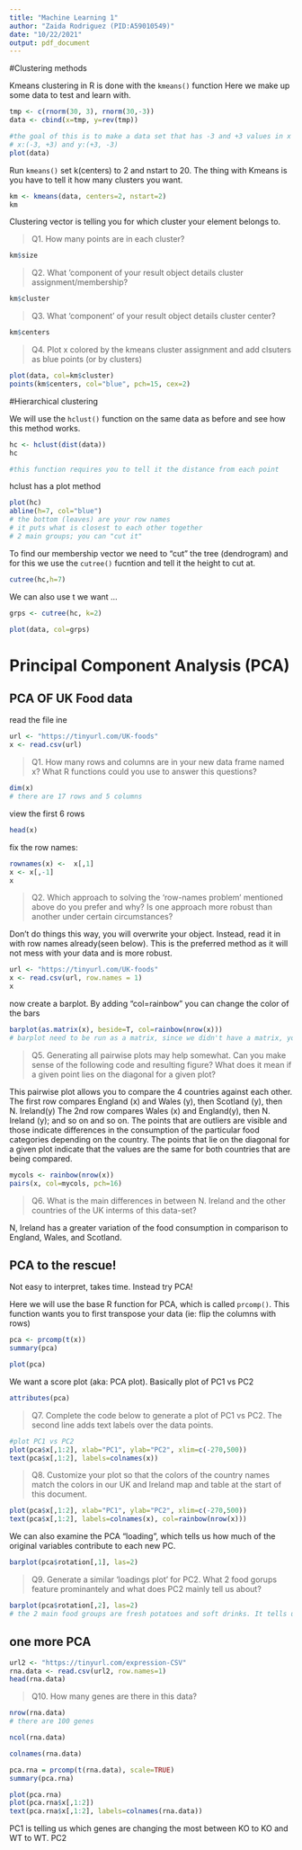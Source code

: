 ```yaml
---
title: "Machine Learning 1"
author: "Zaida Rodriguez (PID:A59010549)"
date: "10/22/2021"
output: pdf_document
---
```


#Clustering methods

Kmeans clustering in R is done with the `kmeans()` function
Here we make up some data to test and learn with.
```r
tmp <- c(rnorm(30, 3), rnorm(30,-3))
data <- cbind(x=tmp, y=rev(tmp))

#the goal of this is to make a data set that has -3 and +3 values in x and y 
# x:(-3, +3) and y:(+3, -3)
plot(data)
```
Run `kmeans()` set k(centers) to 2 and nstart to 20. The thing with Kmeans is you have to tell it how many clusters you want. 

```r
km <- kmeans(data, centers=2, nstart=2)
km
```
Clustering vector is telling you for which cluster your element belongs to.

> Q1. How many points are in each cluster?

```r
km$size
```

>Q2. What 'component of your result object details cluster assignment/membership?

```r
km$cluster
```


>Q3. What 'component' of your result object details cluster center?

```r
km$centers
```


>Q4. Plot x colored by the kmeans cluster assignment and add clsuters as blue points (or by clusters)

```r
plot(data, col=km$cluster)
points(km$centers, col="blue", pch=15, cex=2)
```


#Hierarchical clustering

We will use the `hclust()` function on the same data as before and see how this method works.

```r
hc <- hclust(dist(data))
hc

#this function requires you to tell it the distance from each point
```


hclust has a plot method 

```r
plot(hc)
abline(h=7, col="blue")
# the bottom (leaves) are your row names
# it puts what is closest to each other together
# 2 main groups; you can "cut it"
```


To find our membership vector we need to "cut" the tree (dendrogram) and for this we use the `cutree()` fucntion and tell it the height to cut at.

```r
cutree(hc,h=7)

```

We can also use t
we want ...
```r
grps <- cutree(hc, k=2)
```

```r
plot(data, col=grps)
```


# Principal Component Analysis (PCA)

## PCA OF UK Food data 

read the file ine
```r
url <- "https://tinyurl.com/UK-foods"
x <- read.csv(url)
```

> Q1. How many rows and columns are in your new data frame named x? What R functions could you use to answer this questions?

```r
dim(x)
# there are 17 rows and 5 columns 
```

view the first 6 rows
```r
head(x)
```

fix the row names:
```r
rownames(x) <-  x[,1]
x <- x[,-1]
x
```

> Q2. Which approach to solving the 'row-names problem' mentioned above do you prefer and why? Is one approach more robust than another under certain circumstances?

Don't do things this way, you will overwrite your object. Instead, read it in with row names already(seen below). This is the preferred method as it will not mess with your data and is more robust.
```r
url <- "https://tinyurl.com/UK-foods"
x <- read.csv(url, row.names = 1)
x
```

now create a barplot. By adding "col=rainbow" you can change the color of the bars
```r
barplot(as.matrix(x), beside=T, col=rainbow(nrow(x)))
# barplot need to be run as a matrix, since we didn't have a matrix, you can force it right into the function. 
```
> Q5. Generating all pairwise plots may help somewhat. Can you make sense of the following code and resulting figure? What does it mean if a given point lies on the diagonal for a given plot?

This pairwise plot allows you to compare the 4 countries against each other. 
The first row compares England (x) and Wales (y), then Scotland (y), then N. Ireland(y)
The 2nd row compares Wales (x) and England(y), then N. Ireland (y); and so on and so on.
The points that are outliers are visible and those indicate differences in the consumption of the particular food categories depending on the country.
The points that lie on the diagonal for a given plot indicate that the values are the same for both countries that are being compared.
```r
mycols <- rainbow(nrow(x))
pairs(x, col=mycols, pch=16)
```
> Q6. What is the main differences in between N. Ireland and the other countries of the UK interms of this data-set?

N, Ireland has a greater variation of the food consumption in comparison to England, Wales, and Scotland. 


## PCA to the rescue!
Not easy to interpret, takes time. Instead try PCA!

Here we will use the base R function for PCA, which is called `prcomp()`.
This function wants you to first transpose your data (ie: flip the columns with rows)
```r
pca <- prcomp(t(x))
summary(pca)
```

```r
plot(pca)
```

We want a score plot (aka: PCA plot). Basically plot of PC1 vs PC2

```r
attributes(pca)
```

> Q7. Complete the code below to generate a plot of PC1 vs PC2. The second line adds text labels over the data points.

```r
#plot PC1 vs PC2
plot(pca$x[,1:2], xlab="PC1", ylab="PC2", xlim=c(-270,500))
text(pca$x[,1:2], labels=colnames(x))
```

> Q8. Customize your plot so that the colors of the country names match the colors in our UK and Ireland map and table at the start of this document. 

```r
plot(pca$x[,1:2], xlab="PC1", ylab="PC2", xlim=c(-270,500))
text(pca$x[,1:2], labels=colnames(x), col=rainbow(nrow(x)))
```

We can also examine the PCA "loading", which tells us how much of the original variables contribute to each new PC.

```r
barplot(pca$rotation[,1], las=2)
```
> Q9. Generate a similar 'loadings plot' for PC2. What 2 food gorups feature prominantely and what does PC2 mainly tell us about?

```r
barplot(pca$rotation[,2], las=2)
# the 2 main food groups are fresh potatoes and soft drinks. It tells us how much of the original variables contribute to each new PC.
```


## one more PCA 

```r
url2 <- "https://tinyurl.com/expression-CSV"
rna.data <- read.csv(url2, row.names=1)
head(rna.data)
```
> Q10. How many genes are there in this data?

```r
nrow(rna.data)
# there are 100 genes
```


```r
ncol(rna.data)
```

```r
colnames(rna.data)
```

```r
pca.rna = prcomp(t(rna.data), scale=TRUE)
summary(pca.rna)

```

```r
plot(pca.rna)
plot(pca.rna$x[,1:2])
text(pca.rna$x[,1:2], labels=colnames(rna.data))
```
PC1 is telling us which genes are changing the most between KO to KO and WT to WT. 
PC2 